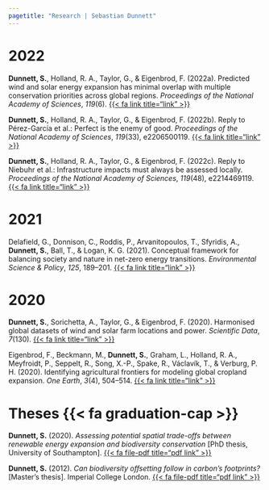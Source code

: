 ```yaml
---
pagetitle: "Research | Sebastian Dunnett"
---
```


# 2022

**Dunnett, S.**, Holland, R. A., Taylor, G., & Eigenbrod, F. (2022a). Predicted wind and solar energy expansion has minimal overlap with multiple conservation priorities across global regions. *Proceedings of the National Academy of Sciences*, *119*(6). [{{< fa link title="link" >}}](https://doi.org/10.1073/pnas.2104764119)

**Dunnett, S.**, Holland, R. A., Taylor, G., & Eigenbrod, F. (2022b). Reply to Pérez-García et al.: Perfect is the enemy of good. *Proceedings of the National Academy of Sciences*, *119*(33), e2206500119. [{{< fa link title="link" >}}](https://doi.org/10.1073/pnas.2206500119)

**Dunnett, S.**, Holland, R. A., Taylor, G., & Eigenbrod, F. (2022c). Reply to Niebuhr et al.: Infrastructure impacts must always be assessed locally. *Proceedings of the National Academy of Sciences*, *119*(48), e2214469119. [{{< fa link title="link" >}}](https://doi.org/10.1073/pnas.2214469119)

# 2021

Delafield, G., Donnison, C., Roddis, P., Arvanitopoulos, T., Sfyridis, A., **Dunnett, S.**, Ball, T., & Logan, K. G. (2021). Conceptual framework for balancing society and nature in net-zero energy transitions. *Environmental Science & Policy*, *125*, 189–201. [{{< fa link title="link" >}}](https://doi.org/10.1016/j.envsci.2021.08.021)

# 2020

**Dunnett, S.**, Sorichetta, A., Taylor, G., & Eigenbrod, F. (2020). Harmonised global datasets of wind and solar farm locations and power. *Scientific Data*, *7*(130). [{{< fa link title="link" >}}](https://doi.org/10.1038/s41597-020-0469-8)

Eigenbrod, F., Beckmann, M., **Dunnett, S.**, Graham, L., Holland, R. A., Meyfroidt, P., Seppelt, R., Song, X.-P., Spake, R., Václavík, T., & Verburg, P. H. (2020). Identifying agricultural frontiers for modeling global cropland expansion. *One Earth*, *3*(4), 504–514. [{{< fa link title="link" >}}](https://doi.org/10.1016/j.oneear.2020.09.006)

# Theses {{< fa graduation-cap >}}

**Dunnett, S.** (2020). *Assessing potential spatial trade-offs between renewable energy expansion and biodiversity conservation* [PhD thesis, University of Southampton]. [{{< fa file-pdf title="pdf link" >}}](https://eprints.soton.ac.uk/446664/1/SebastianDunnett_PhD_Thesis_Sep20.pdf)

**Dunnett, S.** (2012). *Can biodiversity offsetting follow in carbon’s footprints?* [Master's thesis]. Imperial College London. [{{< fa file-pdf title="pdf link" >}}](resources/Dunnett12_thesis_final.pdf)





